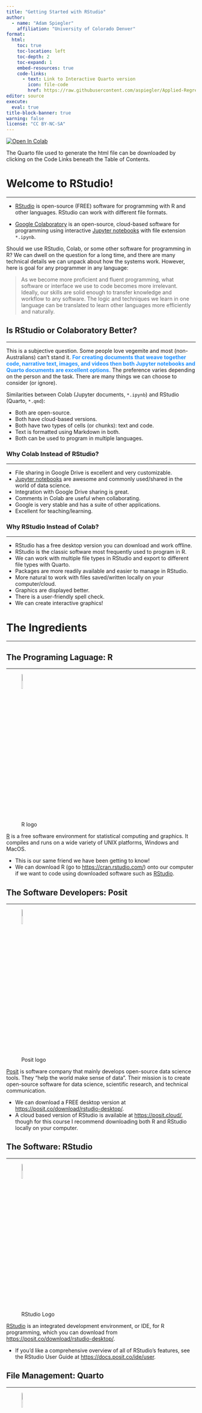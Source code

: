 ```yaml
---
title: "Getting Started with RStudio"
author: 
  - name: "Adam Spiegler"
    affiliation: "University of Colorado Denver"
format:
  html:
    toc: true
    toc-location: left
    toc-depth: 2
    toc-expand: 1
    embed-resources: true
    code-links:
      - text: Link to Interactive Quarto version
        icon: file-code
        href: https://raw.githubusercontent.com/aspiegler/Applied-Regression/main/Appendix/A-Getting-Started-with-Rstudio.qmd
editor: source
execute:
  eval: true
title-block-banner: true
warning: false
license: "CC BY-NC-SA"
---
```


[![Open In Colab](https://colab.research.google.com/assets/colab-badge.svg)](https://githubtocolab.com/aspiegler/Applied-Regression/blob/main/Appendix/A-Getting Started with RStudio.ipynb) <nbsp> 

The Quarto file used to generate the html file can be downloaded by clicking on the Code Links beneath the Table of Contents.

# Welcome to RStudio!

---

-   [RStudio](https://posit.co/products/open-source/rstudio/) is open-source (FREE) software for programming with R and other languages.
    RStudio can work with different file formats.

-   [Google Colaboratory](https://colab.research.google.com/) is an open-source, cloud-based software for programming using interactive [Jupyter notebooks](https://jupyter.org/) with file extension `*.ipynb`.

Should we use RStudio, Colab, or some other software for programming in R?
We can dwell on the question for a long time, and there are many technical details we can unpack about how the systems work.
However, here is goal for any programmer in any language:

> As we become more proficient and fluent programming, what software or interface we use to code becomes more irrelevant.
> Ideally, our skills are solid enough to transfer knowledge and workflow to any software.
> The logic and techniques we learn in one language can be translated to learn other languages more efficiently and naturally.

## Is RStudio or Colaboratory Better?

---

This is a subjective question.
Some people love vegemite and most (non-Australians) can't stand it.
[**For creating documents that weave together code, narrative text, images, and videos then both Jupyter notebooks and Quarto documents are excellent options.**]{style="color:dodgerblue"} The preference varies depending on the person and the task.
There are many things we can choose to consider (or ignore).

Similarities between Colab (Jupyter documents, `*.ipynb`) and RStudio (Quarto, `*.qmd`):

-   Both are open-source.
-   Both have cloud-based versions.
-   Both have two types of cells (or chunks): text and code.
-   Text is formatted using Markdown in both.
-   Both can be used to program in multiple languages.

### Why Colab Instead of RStudio?

---

-   File sharing in Google Drive is excellent and very customizable.
-   [Jupyter notebooks](https://jupyter.org/) are awesome and commonly used/shared in the world of data science.
-   Integration with Google Drive sharing is great.
-   Comments in Colab are useful when collaborating.
-   Google is very stable and has a suite of other applications.
-   Excellent for teaching/learning.

### Why RStudio Instead of Colab?

---

-   RStudio has a free desktop version you can download and work offline.
-   RStudio is the classic software most frequently used to program in R.
-   We can work with multiple file types in RStudio and export to different file types with Quarto.
-   Packages are more readily available and easier to manage in RStudio.
-   More natural to work with files saved/written locally on your computer/cloud.
-   Graphics are displayed better.
-   There is a user-friendly spell check.
-   We can create interactive graphics!

# The Ingredients

---

## The Programing Laguage: R

---

![R logo](https://upload.wikimedia.org/wikipedia/commons/thumb/1/1b/R_logo.svg/128px-R_logo.svg.png?20240131042527){width="10%"}

[R](https://www.r-project.org/) is a free software environment for statistical computing and graphics.
It compiles and runs on a wide variety of UNIX platforms, Windows and MacOS.

-   This is our same friend we have been getting to know!
-   We can download R (go to <https://cran.rstudio.com/>) onto our computer if we want to code using downloaded software such as [RStudio](https://posit.co/products/open-source/rstudio/).

## The Software Developers: Posit

---

![Posit logo](https://upload.wikimedia.org/wikipedia/commons/thumb/7/7a/Posit_logo.svg/64px-Posit_logo.svg.png?20240517055706){width="10%"}

[Posit](https://posit.co/) is software company that mainly develops open-source data science tools.
They "help the world make sense of data".
Their mission is to create open-source software for data science, scientific research, and technical communication.

-   We can download a FREE desktop version at <https://posit.co/download/rstudio-desktop/>.
-   A cloud based version of RStudio is available at <https://posit.cloud/>, though for this course I recommend downloading both R and RStudio locally on your computer.


## The Software: RStudio 

---

![RStudio Logo](https://upload.wikimedia.org/wikipedia/commons/thumb/d/d0/RStudio_logo_flat.svg/128px-RStudio_logo_flat.svg.png?20190314020554){width="10%"}

[RStudio](https://posit.co/products/open-source/rstudio/) is an integrated development environment, or IDE, for R programming, which you can download from <https://posit.co/download/rstudio-desktop/>.

-   If you'd like a comprehensive overview of all of RStudio's features, see the RStudio User Guide at <https://docs.posit.co/ide/user>.

## File Management: Quarto

---

![Quarto Logo](https://quarto.org/quarto.png){width="10%"}

[Quarto](https://quarto.org/) provides a unified authoring framework for data science, combining your code, its results, and your prose.
Quarto documents are fully reproducible and support dozens of output formats, like PDFs, Word files, presentations, and more.

-   Getting started with Quarto tutorial: <https://quarto.org/docs/get-started/hello/rstudio.html>.
-   A comprehensive guide is available at <https://quarto.org/docs/guide/>.

### The Strange Heading: Quarto YAML

---

Quarto provides a rich set of YAML metadata keys to describe *front matter* details such as the title and author.

-   Quarto help with front matter: <https://quarto.org/docs/authoring/front-matter.html>
-   In addition to front matter, we can also set other options such as whether to display R code, whether to run the code when rendering, and what output (if any) to display from the code.

## Formatting Narrative Text: Markdown

---

![Markdown Logo](https://upload.wikimedia.org/wikipedia/commons/thumb/e/ee/Markdown-blue-solid.svg/128px-Markdown-blue-solid.svg.png?20201013215934){width="10%"}

[Markdown](https://www.markdownguide.org/) is a lightweight markup language that you can use to add formatting elements to plain text documents.
Created by John Gruber in 2004, Markdown is now one of the world's most popular markup languages.

-   [Markdown Guide: Basic Syntax Guide](https://www.markdownguide.org/basic-syntax/)
-   [Markdown Guide: Cheatsheet](https://www.markdownguide.org/cheat-sheet/)
-   [Quarto Markdown Basics Guide](https://quarto.org/docs/authoring/markdown-basics.html)

The raw Quarto code used to generate the html file can be obtained by toggling the "Code" box in the upper-right corner of the html file and selecting "Download Rmd" (which actually downloads a Quarto file `*.qmd`)


# Navigating the Panes of an RStudio Window

---

-   **Console**: Where the code is executed.
-   **Script Window**: Where you prepare commands to be executed. **This is the main pane!**
-   **Workspace**: Where you can see all the objects in your workspace and your command history.
-   **Files/Plot/Packages/Help**: Where you navigate between directories, view plots, manage packages, and **get help**.

![The Panes of an RStudio Window](https://docs.posit.co/ide/user/ide/get-started/images/rstudio-panes-labeled.jpeg){width="75%"}

## Resources for Getting Started with RStudio

---

-   The RStudio User Guide: <https://docs.posit.co/ide/user>
-   [Chapter 6 Workflow: scripts and projects](https://r4ds.hadley.nz/workflow-scripts.html) from R for Data Science 2nd edition.

## Source and Visual Mode

---

When working with Markdown documents such as Quarto (`*.qmd`) and RMarkdown (`*.Rmd`) in RStudio, there are two available modes to view the document, namely [**Source**]{style="color:dodgerblue"} and [**Visual**]{style="color:dodgerblue"}.
We can switch between the two viewing modes by selecting the buttons on the top-left of the document toolbar.

-   Source mode: View raw, unrendered Markdown.
    -   [Markdown Guide: Basic Syntax Guide](https://www.markdownguide.org/basic-syntax/)
    -   [Markdown Guide: Cheatsheet](https://www.markdownguide.org/cheat-sheet/)
-   Visual: View the rendered output of Markdown.

For those familiar with Colab, here is a useful analogy.
When you activate a text cell in Colab, the left side is equivalent to Source mode and the right side is equivalent to Visual mode.

-   There is an [**Outline**]{style="color:dodgerblue"} button on the top-right of the document toolbar which opens a table of contents.

## Inserting R Code Chunks

---

Code chunks are also called code cells or code blocks.
We can insert a new code chunk in various ways.

-   We can type \`\`\` {r} on a new line to insert a new R code chunk (in either Source or View mode), enter code, and then close the code chunk by typing \`\`\` on a new line .
-   If working in Visual mode, you can use the Insert drop down menu in the tool bar.
-   In visual mode we can use keyboard shortcuts `Shift+Ctrl+\` on PC and `Shift+Command+\` on Mac.

```r
x <- seq(1, 4, 0.5)
mean(x)
```

```r
library(dplyr)
```

```r
mean(storms$wind)
```

### Running Code Chunks

---

-   Running a single code cell can be done similar to Colab:
    -   Click the play button in the upper right corner of the code cell.
    -   Keyboard shortcuts: `Shift + Ctrl + Enter` on PC or `Shift + Command + Return` on Mac.
-   We can also use the Run button on right side of the toolbar for additional options.
-   We can also access the various run options in the `Code` menu.

## Installing, Loading, Managing Packages

---

-   We only need to install a package with the `install.packages()` function once!
    -   Source files are **permanently** downloaded into appropriate folders (either locally or on Posit Cloud).
    -   Install packages in the Console below as opposed to in script or Quarto file.
    -   We can view a list of all available packages in the `Packages` tab in the Output Pane.
-   We still need to load a package with the `library()` function each time we start a new session in order to be able to access scripts, data, and other files in the package.
-   Each loaded package appears with a check mark in the `Packages` tab in the Output Pane.
-   We we open a new document that requires certain packages we have not installed, we often get asked if we would like to install all the required packages in a pop up!
    -   The will run `install.packages()` but you will still need to load them with `library()`.

# Rendering to Other File Types

---

[Pandoc](https://pandoc.org/) is a tool for converting files from one markup format into another.
Pandoc supports a huge array of output formats, all of which can be used with Quarto.

-   To use any Pandoc format set the `format` option in the YAML section.
    -   The most universal file format is `html`, so we will use that as our default.
    -   You can also convert to a static pdf or word document as well as to an interactive Jupyter notebook that we can open in Colab.
-   To convert to the indicated `format`, we can use any of the methods below:
-   Click on the Render button on the toolbar.
-   From the menu options, select `File/Render Document`.
-   Keyboard shortcut: `Shift + Ctrl + K` on PC and `Shift + Command + K` on Mac.
-   A new document is created by default in the same folder as the Quarto file.
-   By default, the new file is opened on your computer.
-   Or you may see an error message in the Console.

![Render Workflow](https://quarto.org/docs/get-started/hello/images/rstudio-qmd-how-it-works.png){width="90%"}

# Installing R and RStudio

---

To install R and RStudio on your computer, you need to so in two steps (and the order is important):

1.  First download and install R
2.  Then download and install RStudio.

You can find links to download both R and RStudio at <https://posit.co/download/rstudio-desktop/>.

-   Be sure you choose the correct operating system.
-   Be sure you choose the most up to date version of R and RStudio that is *compatible with your operating system*.
    -   The most recent release may not be compatible with your computer if your computer is running an older operating system.
    -   If you have an older computer, be sure to check the system requirements before choosing which version/release to download.
-   I am happy to assist any students with process in office hours or over Zoom.


# Appendix A: Code Output Options

---

Code block options are included in a special comment at the top of the block (lines at the top prefaced with `#|` are considered options).
Options available for customizing output include:

| Option    | Description                                                                                                                                                                                       |
|-----------|---------------------------------------------------------|
| `eval`    | Evaluate the code chunk (if `false`, just echos the code into the output).                                                                                                                        |
| `echo`    | Include the source code in output                                                                                                                                                                 |
| `output`  | Include the results of executing the code in the output (`true`, `false`, or `asis` to indicate that the output is raw markdown and should not have any of Quarto's standard enclosing markdown). |
| `warning` | Include warnings in the output.                                                                                                                                                                   |
| `error`   | Include errors in the output (note that this implies that errors executing code will not halt processing of the document).                                                                        |
| `include` | Catch all for preventing any output (code or results) from being included (e.g. include: false suppresses all output from the code block).                                                        |

# Appendix B: Callout Blocks in Quarto

---

The [Quarto Callout Block help page](https://quarto.org/docs/authoring/callouts.html) states:

> Callouts are an excellent way to draw extra attention to certain concepts, or to more clearly indicate that certain content is supplemental or applicable to only some scenarios.

There are five different callout types available for Quarto documents:

- `note`
- `warning`
- `important`
- `tip`
- `caution`

The syntax for a callout block is as follows:

- A callout is block begins with `::: {.callout-<type>}`, where `<type>` is one of the five specified types above.
- Then enter the text in the callout block.
- Close the callout block with three colons `:::`.

::: {.callout-note}
We will be eating meat, mashed potatoes, and asparagus for dinner. Followed by a chocolate pudding for dessert.
:::

::: {.callout-warning}
If you don't eat your meat, you can't have any pudding.
:::

::: {.callout-important}
Asparagus is a good source of folate, vitamin K, and fiber.
:::

::: {.callout-tip}
You can mix your asparagus with the mashed potatoes to help cover up the taste.
:::

::: {.callout-caution}
How can you have any pudding if you you don't eat your meat?
:::

